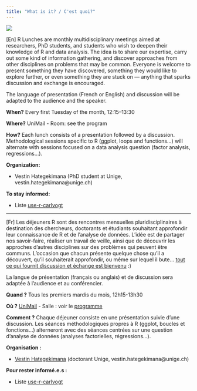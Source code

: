 ```yaml
---
title: "What is it? / C'est quoi?"
---
```


![](http://www.phdcomics.com/comics/archive/phd113007s.gif)

\[En\] R Lunches are monthly multidisciplinary meetings aimed at researchers, PhD students, and students who wish to deepen their knowledge of R and data analysis. The idea is to share our expertise, carry out some kind of information gathering, and discover approaches from other disciplines on problems that may be common. Everyone is welcome to present something they have discovered, something they would like to explore further, or even something they are stuck on — anything that sparks discussion and exchange is encouraged.

The language of presentation (French or English) and discussion will be adapted to the audience and the speaker.

**When?** Every first Tuesday of the month, 12:15–13:30

**Where?** UniMail - Room: see the program

**How?** Each lunch consists of a presentation followed by a discussion. Methodological sessions specific to R (ggplot, loops and functions...) will alternate with sessions focused on a data analysis question (factor analysis, regressions...).

**Organization:**

-   Vestin Hategekimana (PhD student at Unige, vestin.hategekimana\@unige.ch)

**To stay informed:**

-   Liste [use-r-carlvogt](http://listes.unige.ch/sympa/info/use-r-carlvogt)

------------------------------------------------------------------------

\[Fr\] Les déjeuners R sont des rencontres mensuelles pluridisciplinaires à destination des chercheurs, doctorants et étudiants souhaitant approfondir leur connaissance de R et de l’analyse de données. L’idée est de partager nos savoir-faire, réaliser un travail de veille, ainsi que de découvrir les approches d’autres disciplines sur des problèmes qui peuvent être communs. L’occasion que chacun présente quelque chose qu’il a découvert, qu’il souhaiterait approfondir, ou même sur lequel il bute… [tout ce qui fournit discussion et échange est bienvenu](/mailing_list.qmd) :)

La langue de présentation (français ou anglais) et de discussion sera adaptée à l’audience et au conférencier.

**Quand ?** Tous les premiers mardis du mois, 12h15-13h30

**Où ?** [UniMail](http://www.openstreetmap.org/node/1582369226) - Salle : voir le [programme](/index.qmd)

**Comment ?** Chaque déjeuner consiste en une présentation suivie d’une discussion. Les séances méthodologiques propres à R (ggplot, boucles et fonctions…) alterneront avec des séances centrées sur une question d’analyse de données (analyses factorielles, régressions…).

**Organisation :**

-   [Vestin Hategekimana](https://vestin-hategekimana.netlify.app/) (doctorant Unige, vestin.hategekimana\@unige.ch)

**Pour rester informé.e.s :**

-   Liste [use-r-carlvogt](http://listes.unige.ch/sympa/info/use-r-carlvogt)